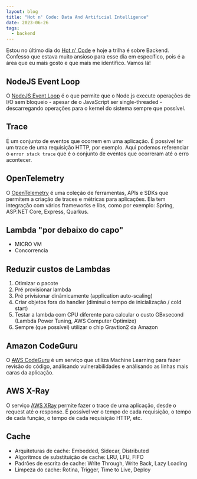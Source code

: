 ```yaml
---
layout: blog
title: "Hot n' Code: Data And Artificial Intelligence"
date: 2023-06-26
tags:
  - backend
---
```

Estou no último dia do [Hot n' Code](https://campaign.hotmart.com/hotncode-conference) e hoje a trilha é sobre Backend. Confesso que estava muito ansioso para esse dia em específico, pois é a área que eu mais gosto e que mais me identifico. Vamos lá!

## NodeJS Event Loop
O [NodeJS Event Loop](https://nodejs.org/en/docs/guides/event-loop-timers-and-nextt) é o que permite que o Node.js execute operações de I/O sem bloqueio - apesar de o JavaScript ser single-threaded - descarregando operações para o kernel do sistema sempre que possível.

## Trace
É um conjunto de eventos que ocorrem em uma aplicação. É possível ter um trace de uma requisição HTTP, por exemplo.
Aqui podemos referenciar o `error stack trace` que é o conjunto de eventos que ocorreram até o erro acontecer.

## OpenTelemetry
O [OpenTelemetry](https://opentelemetry.io/) é uma coleção de ferramentas, APIs e SDKs que permitem a criação de traces e métricas para aplicações.
Ela tem integração com vários frameworks e libs, como por exemplo: Spring, ASP.NET Core, Express, Quarkus.

## Lambda "por debaixo do capo"
- MICRO VM
- Concorrencia

## Reduzir custos de Lambdas
1. Otimizar o pacote
2. Pré provisionar lambda
3. Pré privisionar dinâmicamente (application auto-scaling)
4. Criar objetos fora do handler (diminui o tempo de inicialização / cold start)
5. Testar a lambda com CPU diferente para calcular o custo GBxsecond (Lambda Power Tuning, AWS Computer Optimize)
6. Sempre (que possível) utilizar o chip Gravtion2 da Amazon

## Amazon CodeGuru
O [AWS CodeGuru](https://aws.amazon.com/pt/codeguru/) é um serviço que utiliza Machine Learning para fazer revisão do código, análisando vulnerabilidades e análisando as linhas mais caras da aplicação.

## AWS X-Ray
O serviço [AWS XRay](https://aws.amazon.com/pt/xray/) permite fazer o trace de uma aplicação, desde o request até o response. É possível ver o tempo de cada requisição, o tempo de cada função, o tempo de cada requisição HTTP, etc.

## Cache
- Arquiteturas de cache: Embedded, Sidecar, Distributed
- Algoritmos de substituição de cache: LRU, LFU, FIFO
- Padrões de escrita de cache: Write Through, Write Back, Lazy Loading
- Limpeza do cache: Rotina, Trigger, Time to Live, Deploy